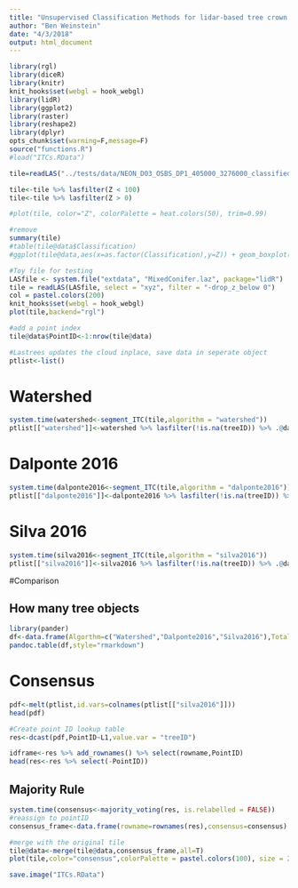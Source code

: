 ```yaml
---
title: "Unsupervised Classification Methods for lidar-based tree crown deliniation"
author: "Ben Weinstein"
date: "4/3/2018"
output: html_document
---
```


```r
library(rgl)
library(diceR)
library(knitr)
knit_hooks$set(webgl = hook_webgl)
library(lidR)
library(ggplot2)
library(raster)
library(reshape2)
library(dplyr)
opts_chunk$set(warning=F,message=F)
source("functions.R")
#load("ITCs.RData")
```

```r
tile=readLAS("../tests/data/NEON_D03_OSBS_DP1_405000_3276000_classified_point_cloud.laz")

tile<-tile %>% lasfilter(Z < 100)
tile<-tile %>% lasfilter(Z > 0)

#plot(tile, color="Z", colorPalette = heat.colors(50), trim=0.99)

#remove 
summary(tile)
#table(tile@data$Classification)
#ggplot(tile@data,aes(x=as.factor(Classification),y=Z)) + geom_boxplot()
```

```r
#Toy file for testing
LASfile <- system.file("extdata", "MixedConifer.laz", package="lidR")
tile = readLAS(LASfile, select = "xyz", filter = "-drop_z_below 0")
col = pastel.colors(200)
knit_hooks$set(webgl = hook_webgl)
plot(tile,backend="rgl")

#add a point index
tile@data$PointID<-1:nrow(tile@data)

#Lastrees updates the cloud inplace, save data in seperate object
ptlist<-list()
```

# Watershed

```r
system.time(watershed<-segment_ITC(tile,algorithm = "watershed"))
ptlist[["watershed"]]<-watershed %>% lasfilter(!is.na(treeID)) %>% .@data
```
# Dalponte 2016

```r
system.time(dalponte2016<-segment_ITC(tile,algorithm = "dalponte2016"))
ptlist[["dalponte2016"]]<-dalponte2016 %>% lasfilter(!is.na(treeID)) %>% .@data

```

# Silva 2016

```r
system.time(silva2016<-segment_ITC(tile,algorithm = "silva2016"))
ptlist[["silva2016"]]<-silva2016 %>% lasfilter(!is.na(treeID)) %>% .@data 
```

#Comparison

## How many tree objects
```r
library(pander)
df<-data.frame(Algorthm=c("Watershed","Dalponte2016","Silva2016"),Total_Trees=c( max(ptlist[["watershed"]]$treeID,na.rm=T), max(ptlist[["dalponte2016"]]$treeID,na.rm=T), max(ptlist[["silva2016"]]$treeID,na.rm=T)))
pandoc.table(df,style="rmarkdown")
```

# Consensus

```r
pdf<-melt(ptlist,id.vars=colnames(ptlist[["silva2016"]]))
head(pdf)

#Create point ID lookup table
res<-dcast(pdf,PointID~L1,value.var = "treeID")

idframe<-res %>% add_rownames() %>% select(rowname,PointID)
head(res<-res %>% select(-PointID))
```

## Majority Rule

```r
system.time(consensus<-majority_voting(res, is.relabelled = FALSE))
#reassign to pointID
consensus_frame<-data.frame(rowname=rownames(res),consensus=consensus) %>% inner_join(idframe) %>% select(PointID,consensus)

#merge with the original tile
tile@data<-merge(tile@data,consensus_frame,all=T)
plot(tile,color="consensus",colorPalette = pastel.colors(100), size = 2)
```

```r
save.image("ITCs.RData")
```
